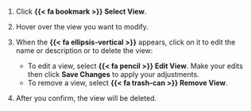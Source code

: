 1. Click **{{< fa bookmark >}} Select View**.

1. Hover over the view you want to modify.

1. When the **{{< fa ellipsis-vertical >}}** appears, click on it to edit the name or description or to delete the view:

    - To edit a view, select **{{< fa pencil >}} Edit View**. Make your edits then click **Save Changes** to apply your adjustments.
    - To remove a view, select [**{{< fa trash-can >}} Remove View**]{.red}.

1. After you confirm, the view will be deleted.